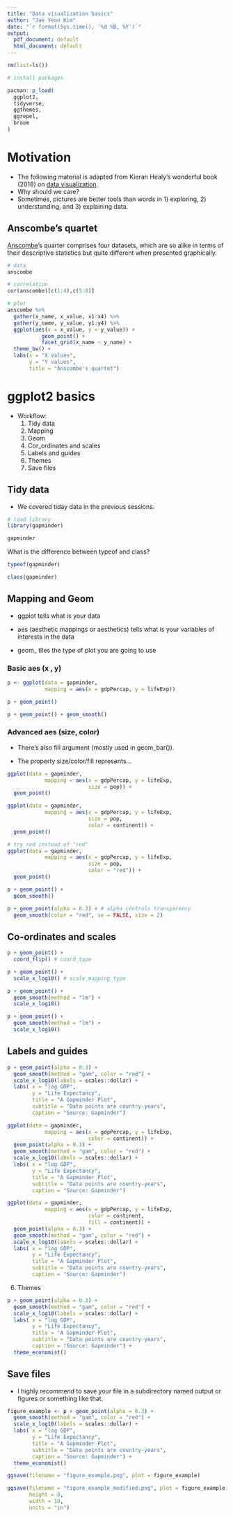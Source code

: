 ```yaml
---
title: "Data visualization basics"
author: "Jae Yeon Kim"
date: "`r format(Sys.time(), '%d %B, %Y')`"
output:
  pdf_document: default
  html_document: default
---
```


```r
rm(list=ls())

# install packages 

pacman::p_load(
  ggplot2, 
  tidyverse,
  ggthemes,
  ggrepel,
  broom
)

```

# Motivation 

- The following material is adapted from Kieran Healy's wonderful book (2018) on [data visualization](https://socviz.co/). 
- Why should we care?
- Sometimes, pictures are better tools than words in 1) exploring, 2) understanding, and 3) explaining data.

## Anscombe's quartet

[Anscombe](https://en.wikipedia.org/wiki/Frank_Anscombe)'s quarter comprises four datasets, which are so alike in terms of their descriptive statistics but quite different when presented graphically.
```r

# data 
anscombe 

```

```r

# correlation 
cor(anscombe)[c(1:4),c(5:8)]

```

```r

# plot
anscombe %>%
  gather(x_name, x_value, x1:x4) %>%
  gather(y_name, y_value, y1:y4) %>%
  ggplot(aes(x = x_value, y = y_value)) +
           geom_point() +
           facet_grid(x_name ~ y_name) +
  theme_bw() +
  labs(x = "X values",
       y = "Y values",
       title = "Anscombe's quartet")
```

# ggplot2 basics 

- Workflow: 
  1. Tidy data 
  2. Mapping 
  3. Geom 
  4. Cor_ordinates and scales 
  5. Labels and guides
  6. Themes
  7. Save files 

## Tidy data 

- We covered tiday data in the previous sessions. 

```r
# load library 
library(gapminder)

gapminder
```

What is the difference between typeof and class?

```r
typeof(gapminder)

class(gapminder)
```

## Mapping and Geom

- ggplot tells what is your data 

- aes (aesthetic mappings or aesthetics) tells what is your variables of interests in the data

- geom_ tlles the type of plot you are going to use 

### Basic aes (x , y)

```r
p <- ggplot(data = gapminder,
            mapping = aes(x = gdpPercap, y = lifeExp))

p + geom_point()

p + geom_point() + geom_smooth()
```

### Advanced aes (size, color)

- There's also fill argument (mostly used in geom_bar()). 

- The property size/color/fill represents... 

```r
ggplot(data = gapminder,
            mapping = aes(x = gdpPercap, y = lifeExp,
                          size = pop)) +
  geom_point()
```

```r
ggplot(data = gapminder,
            mapping = aes(x = gdpPercap, y = lifeExp,
                          size = pop,
                          color = continent)) +
  geom_point()

# try red instead of "red"
ggplot(data = gapminder,
            mapping = aes(x = gdpPercap, y = lifeExp,
                          size = pop,
                          color = "red")) + 
  geom_point()
```

```r
p + geom_point() + 
  geom_smooth()

p + geom_point(alpha = 0.3) + # alpha controls transparency
  geom_smooth(color = "red", se = FALSE, size = 2)
```


## Co-ordinates and scales 

```r

p + geom_point() +
  coord_flip() # coord_type
```

```r

p + geom_point() +
  scale_x_log10() # scale_mapping_type

p + geom_point() +
  geom_smooth(method = "lm") +
  scale_x_log10()

p + geom_point() +
  geom_smooth(method = "lm") +
  scale_x_log10()
```

## Labels and guides 
```r
p + geom_point(alpha = 0.3) +
  geom_smooth(method = "gam", color = "red") +
  scale_x_log10(labels = scales::dollar) +
  labs( x = "log GDP",
        y = "Life Expectancy",
        title = "A Gapminder Plot",
        subtitle = "Data points are country-years",
        caption = "Source: Gapminder")
```

```r
ggplot(data = gapminder,
            mapping = aes(x = gdpPercap, y = lifeExp,
                          color = continent)) + 
  geom_point(alpha = 0.3) +
  geom_smooth(method = "gam", color = "red") +
  scale_x_log10(labels = scales::dollar) +
  labs( x = "log GDP",
        y = "Life Expectancy",
        title = "A Gapminder Plot",
        subtitle = "Data points are country-years",
        caption = "Source: Gapminder")

ggplot(data = gapminder,
            mapping = aes(x = gdpPercap, y = lifeExp,
                          color = continent,
                          fill = continent)) + 
  geom_point(alpha = 0.3) +
  geom_smooth(method = "gam", color = "red") +
  scale_x_log10(labels = scales::dollar) +
  labs( x = "log GDP",
        y = "Life Expectancy",
        title = "A Gapminder Plot",
        subtitle = "Data points are country-years",
        caption = "Source: Gapminder")
```

6. Themes
```r
p + geom_point(alpha = 0.3) +
  geom_smooth(method = "gam", color = "red") +
  scale_x_log10(labels = scales::dollar) +
  labs( x = "log GDP",
        y = "Life Expectancy",
        title = "A Gapminder Plot",
        subtitle = "Data points are country-years",
        caption = "Source: Gapminder") +
  theme_economist()
```

## Save files 

- I highly recommend to save your file in a subdirectory named output or figures or something like that.

```r
figure_example <- p + geom_point(alpha = 0.3) +
  geom_smooth(method = "gam", color = "red") +
  scale_x_log10(labels = scales::dollar) +
  labs( x = "log GDP",
        y = "Life Expectancy",
        title = "A Gapminder Plot",
        subtitle = "Data points are country-years",
        caption = "Source: Gapminder") +
  theme_economist()

ggsave(filename = "figure_example.png", plot = figure_example)

ggsave(filename = "figure_example_modified.png", plot = figure_example,
       height = 8,
       width = 10,
       units = "in")

```